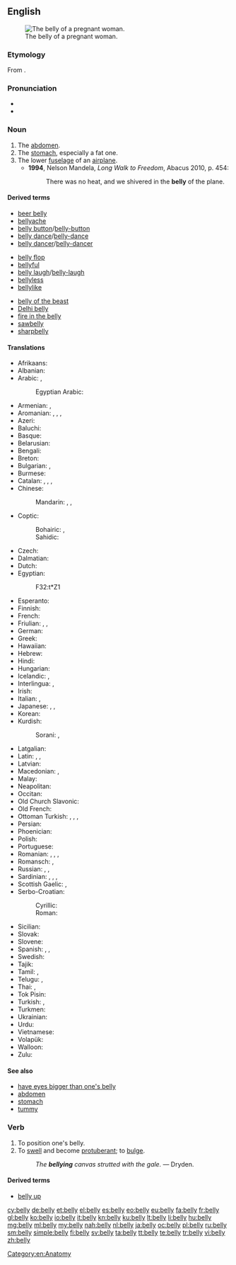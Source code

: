 ==English==
[[Image:Pregnant belly button.jpg|thumb|right|The belly of a pregnant woman.]]

===Etymology===
From {{etyl|ang|en}} {{term|bælg|bælġ|lang=ang}}.

===Pronunciation===
* {{audio|en-us-belly.ogg|Audio (US)}}
* {{rhymes|ɛli}}

===Noun===
{{en-noun|bell|ies}}

# The [[abdomen]].
# The [[stomach]], especially a fat one.
# The lower [[fuselage]] of an [[airplane]].
#* '''1994''', Nelson Mandela, ''Long Walk to Freedom'', Abacus 2010, p. 454:
#*: There was no heat, and we shivered in the '''belly''' of the plane.

====Derived terms====
{{rel-top3|Terms derived from ''belly''}}
* [[beer belly]]
* [[bellyache]]
* [[belly button]]/[[belly-button]]
* [[belly dance]]/[[belly-dance]]
* [[belly dancer]]/[[belly-dancer]]
{{rel-mid3}}
* [[belly flop]]
* [[bellyful]]
* [[belly laugh]]/[[belly-laugh]]
* [[bellyless]]
* [[bellylike]]
{{rel-mid3}}
* [[belly of the beast]]
* [[Delhi belly]]
* [[fire in the belly]]
* [[sawbelly]]
* [[sharpbelly]]
{{rel-bottom}}

====Translations====
{{trans-top|abdomen}}
* Afrikaans: {{t-|af|maag}}
* Albanian: {{t+|sq|bark}}
* Arabic: {{t-|ar|معدة|f|tr=má3ida|sc=Arab}}, {{t-|ar|بطن|m|tr=baṭn|sc=Arab}}
*: Egyptian Arabic: {{tø|arz|بطن|f|tr=baṭn|sc=Arab}}
* Armenian: {{t-|hy|փոր|tr=p’or}}, {{t-|hy|որովայն|tr=orovayn}}
* Aromanian: {{t-|rup|pãntic}}, {{t-|rup|pãnticã}}, {{t-|rup|bicã}}, {{t-|rup|foale}}
* Azeri: {{t+|az|göbək}}
* Baluchi: {{tø|bal|لاپ|tr=láp}}
* Basque: {{t-|eu|sabel}}
* Belarusian: {{t-|be|жывот|m|tr=žyvót|sc=Cyrl}}
* Bengali: {{t-|bn|পেট|tr=peţ|sc=Beng}}
* Breton: {{t+|br|kof|m}}
* Bulgarian: {{t+|bg|корем|m|tr=korém|sc=Cyrl}}, {{t+|bg|шкембе|tr=škembe}}
* Burmese: {{t+|my|ဗိုက်|tr=baik|sc=Mymr}}
* Catalan: {{t+|ca|buc|m}}, {{t-|ca|abdomen|m}}, {{t+|ca|panxa|f}}, {{t+|ca|ventre}}
* Chinese:
*: Mandarin: {{t|cmn|腹|tr=fù|sc=Hani}}, {{t|cmn|腹部|tr=fùbù|sc=Hani}}, {{t-|cmn|肚子|tr=dùzi|sc=Hani}}
* Coptic:
*: Bohairic:  {{tø|cop|ϧⲏⲧ|m|tr=xīd, xīt|sc=Copt}}, {{tø|cop|ⲛⲉϫⲓ|f|tr=ned͡ʒi|sc=Copt}}
*: Sahidic:  {{tø|cop|ϩⲏ|m|tr=hī|sc=Copt}}
* Czech: {{t+|cs|břicho|n}}
* Dalmatian: {{tø|dlm|viantro|m}}
* Dutch: {{t+|nl|buik}}
* Egyptian: {{tø|egy|ẖt|sc=Egyp}}
*: <hiero>F32:t*Z1</hiero>
* Esperanto: {{t-|eo|ventro}}
* Finnish: {{t+|fi|maha}}
* French: {{t+|fr|ventre|m}}
* Friulian: {{tø|fur|vintri|m}}, {{tø|fur|panze|f}}, {{tø|fur|gradoan}}
* German: {{t+|de|Bauch|m}}
* Greek: {{t+|el|κοιλιά|tr=koiliá}}
* Hawaiian: {{tø|haw|ʻōpū}}
* Hebrew: {{t+|he|בטן|f|tr=béten|alt=בֶּטֶן|sc=Hebr}}
* Hindi: {{t+|hi|पेट|m|tr=pēṭ|sc=Deva}}
* Hungarian: {{t+|hu|has}}
* Icelandic: {{t+|is|magi|m}}, {{qualifier|childish}} {{t-|is|malli|m}}
* Interlingua: {{t-|ia|pancia}}, {{t-|ia|ventre}}
* Irish: {{t-|ga|bolg|m}}
* Italian: {{t+|it|pancia|f}}, {{t+|it|ventre|m}}
* Japanese: {{t+|ja|胃|tr=い, i|sc=Jpan}}, {{t+|ja|お腹|tr=おなか, o-naka|sc=Jpan}}, {{t+|ja|腹|tr=はら, hara|sc=Jpan}}
* Korean: {{t+|ko|배|tr=bae|sc=Kore}}
* Kurdish:
*: Sorani: {{t-|ku|زگ|tr=zig|sc=ku-Arab}}, {{t-|ku|ورگ|tr=wirg|sc=ku-Arab}}
{{trans-mid}}
* Latgalian: {{tø|ltg|vādars|m}}
* Latin: {{t-|la|abdomen}}, {{t-|la|venter}}, {{t-|la|pantex}}
* Latvian: {{t+|lv|vēders|m}}
* Macedonian: {{t-|mk|мев|m|tr=mev}}, {{t-|mk|стомак|m|tr=stómak}}
* Malay: {{t-|ms|perut}}
* Neapolitan: {{tø|nap|panza|f}}
* Occitan: {{t+|oc|ventre}}
* Old Church Slavonic: {{tø|cu|чрѣво|n|tr=črěvo|sc=Cyrs}}
* Old French: {{tø|fro|ventre|m}}
* Ottoman Turkish: {{tø|ota|قارن|tr=karın|sc=ota-Arab}}, {{tø|ota|قارين|tr=karyn|sc=ota-Arab}}, {{tø|ota|شکم|tr=şikem|sc=ota-Arab}}, {{tø|ota|بطن|tr=batın, batn|sc=ota-Arab}}
* Persian: {{t+|fa|شکم|tr=šekam}}
* Phoenician: {{tø|phn|𐤁𐤈𐤍|tr=Baṭn|sc=Phnx}}
* Polish: {{t+|pl|brzuch|m}}
* Portuguese: {{t+|pt|barriga|f}}
* Romanian: {{t+|ro|burtă}}, {{t-|ro|abdomen}}, {{t-|ro|pântece}}, {{qualifier|pop}} {{t-|ro|vintre}}
* Romansch: {{t-|rm|venter}}, {{t-|rm|vainter}}
* Russian: {{t+|ru|живот|m|tr=živót}}, {{qualifier|disparaging}} {{t+|ru|брюхо|n|tr=brjúxo|sc=Cyrl}}, {{t+|ru|пузо|n|tr=púzo|sc=Cyrl}}
* Sardinian: {{t-|sc|bentre}}, {{t-|sc|bentri}}, {{t-|sc|brente}}, {{t-|sc|brenti}}
* Scottish Gaelic: {{t-|gd|balg|m}}, {{t-|gd|brù|f}}
* Serbo-Croatian:
*: Cyrillic: {{t-|sh|трбух|m|sc=Cyrl}}
*: Roman: {{t-|sh|trbuh|m}}
* Sicilian: {{t+|scn|panza|f}}
* Slovak: {{t-|sk|brucho|n}}
* Slovene: {{t+|sl|trebuh|m}}
* Spanish: {{t+|es|barriga}}, {{t+|es|panza}}, {{t+|es|vientre}}
* Swedish: {{t+|sv|mage}}
* Tajik: {{t-|tg|шикам|tr=šikam|sc=Cyrl}}
* Tamil: {{t+|ta|தொப்பை|sc=Taml}}, {{t+|ta|தொந்தி|sc=Taml}}
* Telugu: {{t+|te|పొట్ట|tr=poTTa|sc=Telu}}, {{t+|te|కడుపు|tr=kaDupu|sc=Telu}}
* Thai: {{t+|th|ท้อง|tr=tóng|sc=Thai}}, {{t-|th|พุง|tr=phung|sc=Thai}}
* Tok Pisin: {{t+|tpi|bel}}
* Turkish: {{t+|tr|göbek}}, {{t+|tr|karın}}
* Turkmen: {{t-|tk|garyn}}
* Ukrainian: {{t-|uk|живіт|m|tr=žyvít|sc=Cyrl}}
* Urdu: {{t-|ur|پیٹ|m|tr=pēṭ|sc=ur-Arab}}
* Vietnamese: {{t+|vi|bụng}}
* Volapük: {{t+|vo|bälid}}
* Walloon: {{t+|wa|vinte|m}}
* Zulu: {{t+|zu|isisu|c7|c8}}
{{trans-bottom}}

====See also====
* [[have eyes bigger than one's belly]]
* [[abdomen]]
* [[stomach]]
* [[tummy]]

===Verb===
{{en-verb|bellies|bellying|bellied}}

# To position one's belly.
# To [[swell]] and become [[protuberant]]; to [[bulge]].
#: ''The '''bellying''' canvas strutted with the gale.'' &mdash; Dryden.

====Derived terms====
* [[belly up]]

[[Category:en:Anatomy]]

[[cy:belly]]
[[de:belly]]
[[et:belly]]
[[el:belly]]
[[es:belly]]
[[eo:belly]]
[[eu:belly]]
[[fa:belly]]
[[fr:belly]]
[[gl:belly]]
[[ko:belly]]
[[io:belly]]
[[it:belly]]
[[kn:belly]]
[[ku:belly]]
[[lt:belly]]
[[li:belly]]
[[hu:belly]]
[[mg:belly]]
[[ml:belly]]
[[my:belly]]
[[nah:belly]]
[[nl:belly]]
[[ja:belly]]
[[oc:belly]]
[[pl:belly]]
[[ru:belly]]
[[sm:belly]]
[[simple:belly]]
[[fi:belly]]
[[sv:belly]]
[[ta:belly]]
[[tt:belly]]
[[te:belly]]
[[tr:belly]]
[[vi:belly]]
[[zh:belly]]